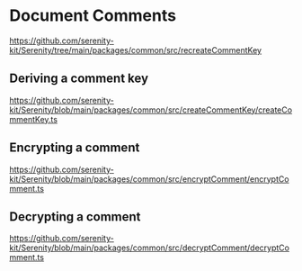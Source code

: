 # Document Comments

https://github.com/serenity-kit/Serenity/tree/main/packages/common/src/recreateCommentKey

## Deriving a comment key

https://github.com/serenity-kit/Serenity/blob/main/packages/common/src/createCommentKey/createCommentKey.ts

## Encrypting a comment

https://github.com/serenity-kit/Serenity/blob/main/packages/common/src/encryptComment/encryptComment.ts

## Decrypting a comment

https://github.com/serenity-kit/Serenity/blob/main/packages/common/src/decryptComment/decryptComment.ts
